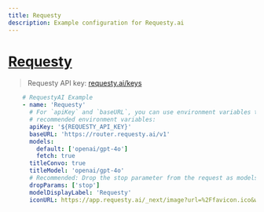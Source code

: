 ---
title: Requesty
description: Example configuration for Requesty.ai
---

# [Requesty](https://requesty.ai/)

> Requesty API key: [requesty.ai/keys](https://app.requesty.ai/manage-api)

```yaml filename="librechat.yaml
    # RequestyAI Example
    - name: 'Requesty'
      # For `apiKey` and `baseURL`, you can use environment variables that you define.
      # recommended environment variables:
      apiKey: '${REQUESTY_API_KEY}'
      baseURL: 'https://router.requesty.ai/v1'
      models:
        default: ['openai/gpt-4o']
        fetch: true
      titleConvo: true
      titleModel: 'openai/gpt-4o'
      # Recommended: Drop the stop parameter from the request as models use a variety of stop tokens.
      dropParams: ['stop']
      modelDisplayLabel: 'Requesty'
      iconURL: https://app.requesty.ai/_next/image?url=%2Ffavicon.ico&w=96&q=75
```